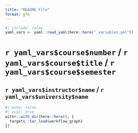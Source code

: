 ```yaml
---
title: "README File"
format: gfm
---
```


```r
#| include: false
yaml_vars <- yaml::read_yaml(here::here("_variables.yml"))
```


<!-- README.md is generated from README.qmd. Please edit that file -->

# `r yaml_vars$course$number` / `r yaml_vars$course$title` / `r yaml_vars$course$semester`

## `r yaml_vars$instructor$name` / `r yaml_vars$university$name`



```r
#| echo: false
#| eval: true
withr::with_dir(here::here(), {
  targets::tar_load(workflow_graph)
})
```

